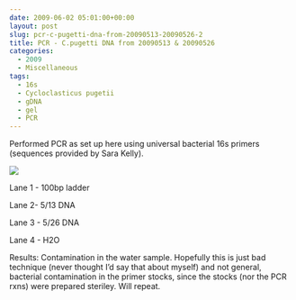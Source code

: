 ```yaml
---
date: 2009-06-02 05:01:00+00:00
layout: post
slug: pcr-c-pugetti-dna-from-20090513-20090526-2
title: PCR - C.pugetti DNA from 20090513 & 20090526
categories:
  - 2009
  - Miscellaneous
tags:
  - 16s
  - Cycloclasticus pugetii
  - gDNA
  - gel
  - PCR
---
```


Performed PCR as set up here using universal bacterial 16s primers (sequences provided by Sara Kelly).

![](https://eagle.fish.washington.edu/Arabidopsis/20090602.JPG)

Lane 1 - 100bp ladder

Lane 2- 5/13 DNA

Lane 3 - 5/26 DNA

Lane 4 - H2O

Results: Contamination in the water sample. Hopefully this is just bad technique (never thought I'd say that about myself) and not general, bacterial contamination in the primer stocks, since the stocks (nor the PCR rxns) were prepared steriley. Will repeat.
